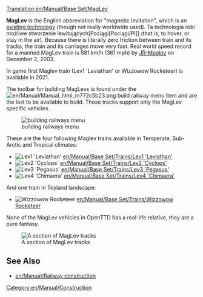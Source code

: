 [[Translation:en/Manual/Base Set/MagLev]]
{{en/Manual/Base Set/Types of railways}}

'''MagLev''' is the English abbreviation for "magnetic levitation", which is an [http://en.wikipedia.org/wiki/Maglev existing technology] (though not really worldwide used). Ta technologia robi możliwe stworzenie lewitujących[Pociągi[Pociągi/Pl]] (that is, to hover, or stay in the air). Because there is literally zero friction between train and its tracks, the train and its carriages move very fast. Real world speed record for a manned MagLev train is 581 km/h (361 mph) by [http://en.wikipedia.org/wiki/JR–Maglev JR-Maglev] on December 2, 2003.

In game first Maglev train (Lev1 'Leviathan' or Wizzowow Rocketeer) is available in 2021.

The toolbar for building MagLevs is found under the [[File:en/Manual/Manual html m772c5b23.png]] build railway menu item and are the last to be available to build. These tracks support only the MagLev specific vehicles.

[[File:en/Manual/Openttd-rail1.png|none|building railways menu]]

These are the four following Maglev trains available in Temperate, Sub-Arctic and Tropical climates:
*[[File:en/Manual/Base Set/Trains/Lev1leviathan.png|Lev1 'Leviathan']] [[en/Manual/Base Set/Trains/Lev1 'Leviathan']]
*[[File:en/Manual/Base Set/Trains/Lev2cyclops.png|Lev2 'Cyclops']] [[en/Manual/Base Set/Trains/Lev2 'Cyclops']]
*[[File:en/Manual/Base Set/Trains/Lev3pegasus.png|Lev3 'Pegasus']] [[en/Manual/Base Set/Trains/Lev3 'Pegasus']]
*[[File:en/Manual/Base Set/Trains/Lev4chimaerarhead.png|Lev4 'Chimaera']] [[en/Manual/Base Set/Trains/Lev4 'Chimaera']]
And one train in Toyland landscape:
*[[File:en/Manual/Base Set/Trains/Wizzowowrocketeer.png|Wizzowow Rocketeer]] [[en/Manual/Base Set/Trains/Wizzowow Rocketeer]]

None of the MagLev vehicles in OpenTTD has a real-life relative, they are a pure fantasy.

[[File:en/Manual/Base Set/MaglevTemp.png|none|frame|A section of MagLev tracks]]

==See Also==
*[[en/Manual/Railway construction]]

[[Category:en/Manual/Construction]]